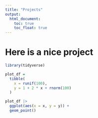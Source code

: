 ```yaml
---
title: "Projects"
output: 
  html_document:
    toc: true
    toc_float: true
---
```


# Here is a nice project

```r
library(tidyverse)

plot_df = 
  tibble(
    x = runif(100),
    y = 1 + 2 * x + rnorm(100)
  )

plot_df |> 
  ggplot(aes(x = x, y = y)) +
  geom_point()
```